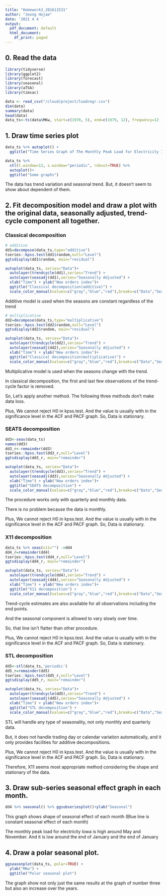 ```yaml
---
title: "Homework3_201611531"
author: "Jeong Hojae"
date: '2021 4 4 '
output:
  pdf_document: default
  html_document:
    df_print: paged
---
```


## 0. Read the data

```r
library(tidyverse)
library(ggplot2)
library(forecast)
library(seasonal)
library(aTSA)
library(timsac)

data <- read_csv("/cloud/project/loadregr.csv")
dim(data)
summary(data)
head(data)
data_ts<-ts(data$MKw, start=c(1970, 5), end=c(1979, 12), frequency=12 )
```

## 1. Draw time series plot

```r
data_ts %>% autoplot() +
  ggtitle("Time Series Graph of The Monthly Peak Load for Electricity Iowa")

data_ts %>%
  stl(t.window=13, s.window="periodic", robust=TRUE) %>%
  autoplot()+
  ggtitle("Some graphs")
```

The data has trend variation and seasonal trend. But, it doesn't seem to show about dependent of them.

## 2. Fit decomposition model and draw a plot with the original data, seasonally adjusted, trend-cycle component all together.

### Classical decomposition
```r
# additive
dd1=decompose(data_ts,type="additive")
tseries::kpss.test(dd1$random,null="Level")
ggtsdisplay(dd1$random, main="residual")

autoplot(data_ts, series="Data")+
  autolayer(trendcycle(dd1),series="Trend") +
  autolayer(seasadj(dd1),series="Seasonally Adjusted") +
  xlab("Time") + ylab("New orders index")+
  ggtitle("Classical decomposition(additive)") +
  scale_color_manual(values=c("gray","blue","red"),breaks=c("Data","Seasonally Adjusted","Trend"))

```

Additive model is used when the seasons are constant regardless of the trend


```r
# multiplicative
dd2=decompose(data_ts,type="multiplicative")
tseries::kpss.test(dd2$random,null="Level")
ggtsdisplay(dd2$random, main="residual")

autoplot(data_ts, series="Data")+
  autolayer(trendcycle(dd2),series="Trend") +
  autolayer(seasadj(dd2),series="Seasonally Adjusted") +
  xlab("Time") + ylab("New orders index")+
  ggtitle("Classical decomposition(multiplicative)") +
  scale_color_manual(values=c("gray","blue","red"),breaks=c("Data","Seasonally Adjusted","Trend"))

```

Multiplicative model is used when the seasons change with the trend.


In classical decomposition, the first and last few observations of the trend-cycle factor is removed.

So, Let's apply another method. The following three methods don't make data loss.

Plus, We cannot reject H0 in kpss.test. And the value is usually with in the significance level in the ACF and PACF graph. So, Data is stationary.

### SEATS decomposition
```r
dd3<-seas(data_ts)
names(dd3)
dd3_r<-remainder(dd3)
tseries::kpss.test(dd3_r,null="Level")
ggtsdisplay(dd3_r, main="remainder")

autoplot(data_ts, series="Data")+
  autolayer(trendcycle(dd3),series="Trend") +
  autolayer(seasadj(dd3),series="Seasonally Adjusted") +
  xlab("Time") + ylab("New orders index")+
  ggtitle("SEATS decomposition") +
  scale_color_manual(values=c("gray","blue","red"),breaks=c("Data","Seasonally Adjusted","Trend"))
```

The procedure works only with quarterly and monthly data.

There is no problem because the data is monthly.

Plus, We cannot reject H0 in kpss.test. And the value is usually with in the significance level in the ACF and PACF graph. So, Data is stationary.

### X11 decomposition
```r
data_ts %>% seas(x11="") ->dd4
dd4_r=remainder(dd4)
tseries::kpss.test(dd4_r,null="Level")
ggtsdisplay(dd4_r, main="remainder")

autoplot(data_ts, series="Data")+
  autolayer(trendcycle(dd4),series="Trend") +
  autolayer(seasadj(dd4),series="Seasonally Adjusted") +
  xlab("Time") + ylab("New orders index")+
  ggtitle("X11 decomposition") +
  scale_color_manual(values=c("gray","blue","red"),breaks=c("Data","Seasonally Adjusted","Trend"))
```

Trend-cycle estimates are also available for all observations including the end points.

And the seasonal component is allowed to vary slowly over time.

So, that line isn't flatter than other procedure.

Plus, We cannot reject H0 in kpss.test. And the value is usually with in the significance level in the ACF and PACF graph. So, Data is stationary.

### STL decomposition
```r
dd5<-stl(data_ts,'periodic')
dd5_r=remainder(dd5)
tseries::kpss.test(dd5_r,null="Level")
ggtsdisplay(dd5_r, main="remainder")

autoplot(data_ts, series="Data")+
  autolayer(trendcycle(dd5),series="Trend") +
  autolayer(seasadj(dd5),series="Seasonally Adjusted") +
  xlab("Time") + ylab("New orders index")+
  ggtitle("STL decomposition") +
  scale_color_manual(values=c("gray","blue","red"),breaks=c("Data","Seasonally Adjusted","Trend"))
```

STL will handle any type of seasonality, not only monthly and quarterly data.

But, it does not handle trading day or calendar variation automatically, and it only provides facilities for additive decompositions.

Plus, We cannot reject H0 in kpss.test. And the value is usually with in the significance level in the ACF and PACF graph. So, Data is stationary.

Therefore, X11 seems most appropriate method considering the shape and stationary of the data.

## 3. Draw sub-series seasonal effect graph in each month.

```r
dd4 %>% seasonal() %>% ggsubseriesplot()+ylab("Seasonal")
```

This graph shows shape of seasonal effect of each month
(Blue line is constant seasonal effect of each month)

The monthly peak load for electricity Iowa is high around May and November.
And it is low around the end of January and the end of January

## 4. Draw a polar seasonal plot.

```r
ggseasonplot(data_ts, polar=TRUE) +
  ylab("MKw") +
  ggtitle("Polar seasonal plot")
```

The graph show not only just the same results at the graph of number three but also an increase over the years.




